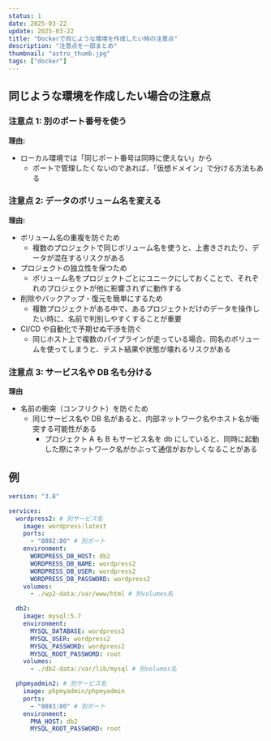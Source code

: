 ```yaml
---
status: 1
date: 2025-03-22
update: 2025-03-22
title: "Dockerで同じような環境を作成したい時の注意点"
description: "注意点を一部まとめ"
thumbnail: "astro_thumb.jpg"
tags: ["docker"]
---
```


## 同じような環境を作成したい場合の注意点

### 注意点 1: 別のポート番号を使う

**理由:**

- ローカル環境では「同じポート番号は同時に使えない」から
  - ポートで管理したくないのであれば、「仮想ドメイン」で分ける方法もある

### 注意点 2: データのボリューム名を変える

**理由:**

- ボリューム名の重複を防ぐため
  - 複数のプロジェクトで同じボリューム名を使うと、上書きされたり、データが混在するリスクがある
- プロジェクトの独立性を保つため
  - ボリューム名をプロジェクトごとにユニークにしておくことで、それぞれのプロジェクトが他に影響されずに動作する
- 削除やバックアップ・復元を簡単にするため
  - 複数プロジェクトがある中で、あるプロジェクトだけのデータを操作したい時に、名前で判別しやすくすることが重要
- CI/CD や自動化で予期せぬ干渉を防ぐ
  - 同じホスト上で複数のパイプラインが走っている場合、同名のボリュームを使ってしまうと、テスト結果や状態が壊れるリスクがある

### 注意点 3: サービス名や DB 名も分ける

**理由**

- 名前の衝突（コンフリクト）を防ぐため
  - 同じサービス名や DB 名があると、内部ネットワーク名やホスト名が衝突する可能性がある
    - プロジェクト A も B もサービス名を db にしていると、同時に起動した際にネットワーク名がかぶって通信がおかしくなることがある

## 例

```yml
version: "3.8"

services:
  wordpress2: # 別サービス名
    image: wordpress:latest
    ports:
      - "8082:80" # 別ポート
    environment:
      WORDPRESS_DB_HOST: db2
      WORDPRESS_DB_NAME: wordpress2
      WORDPRESS_DB_USER: wordpress2
      WORDPRESS_DB_PASSWORD: wordpress2
    volumes:
      - ./wp2-data:/var/www/html # 別volumes名

  db2:
    image: mysql:5.7
    environment:
      MYSQL_DATABASE: wordpress2
      MYSQL_USER: wordpress2
      MYSQL_PASSWORD: wordpress2
      MYSQL_ROOT_PASSWORD: root
    volumes:
      - ./db2-data:/var/lib/mysql # 別volumes名

  phpmyadmin2: # 別サービス名
    image: phpmyadmin/phpmyadmin
    ports:
      - "8083:80" # 別ポート
    environment:
      PMA_HOST: db2
      MYSQL_ROOT_PASSWORD: root
```
